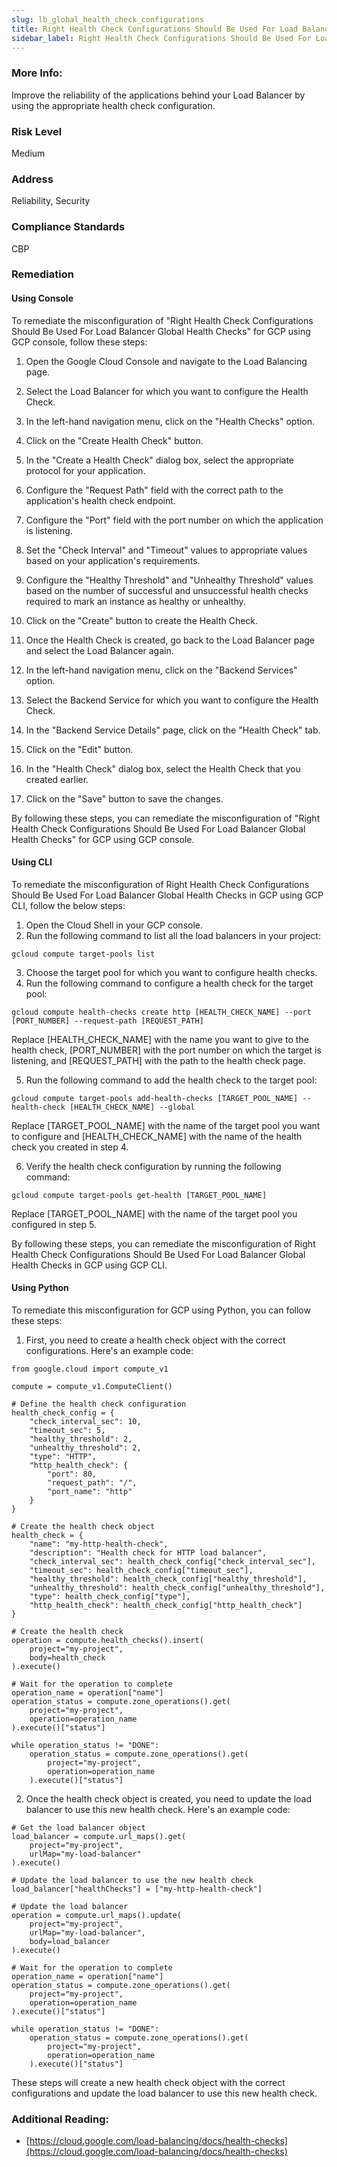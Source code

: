 ```yaml
---
slug: lb_global_health_check_configurations
title: Right Health Check Configurations Should Be Used For Load Balancer Global Health Checks
sidebar_label: Right Health Check Configurations Should Be Used For Load Balancer Global Health Checks
---
```


### More Info:

Improve the reliability of the applications behind your Load Balancer by using the appropriate health check configuration.

### Risk Level

Medium

### Address

Reliability, Security

### Compliance Standards

CBP

### Remediation

#### Using Console

To remediate the misconfiguration of "Right Health Check Configurations Should Be Used For Load Balancer Global Health Checks" for GCP using GCP console, follow these steps:

1. Open the Google Cloud Console and navigate to the Load Balancing page.

2. Select the Load Balancer for which you want to configure the Health Check.

3. In the left-hand navigation menu, click on the "Health Checks" option.

4. Click on the "Create Health Check" button.

5. In the "Create a Health Check" dialog box, select the appropriate protocol for your application.

6. Configure the "Request Path" field with the correct path to the application's health check endpoint.

7. Configure the "Port" field with the port number on which the application is listening.

8. Set the "Check Interval" and "Timeout" values to appropriate values based on your application's requirements.

9. Configure the "Healthy Threshold" and "Unhealthy Threshold" values based on the number of successful and unsuccessful health checks required to mark an instance as healthy or unhealthy.

10. Click on the "Create" button to create the Health Check.

11. Once the Health Check is created, go back to the Load Balancer page and select the Load Balancer again.

12. In the left-hand navigation menu, click on the "Backend Services" option.

13. Select the Backend Service for which you want to configure the Health Check.

14. In the "Backend Service Details" page, click on the "Health Check" tab.

15. Click on the "Edit" button.

16. In the "Health Check" dialog box, select the Health Check that you created earlier.

17. Click on the "Save" button to save the changes.

By following these steps, you can remediate the misconfiguration of "Right Health Check Configurations Should Be Used For Load Balancer Global Health Checks" for GCP using GCP console.

#### Using CLI

To remediate the misconfiguration of Right Health Check Configurations Should Be Used For Load Balancer Global Health Checks in GCP using GCP CLI, follow the below steps:

1. Open the Cloud Shell in your GCP console.
2. Run the following command to list all the load balancers in your project:

```
gcloud compute target-pools list
```

3. Choose the target pool for which you want to configure health checks.
4. Run the following command to configure a health check for the target pool:

```
gcloud compute health-checks create http [HEALTH_CHECK_NAME] --port [PORT_NUMBER] --request-path [REQUEST_PATH]
```

Replace [HEALTH_CHECK_NAME] with the name you want to give to the health check, [PORT_NUMBER] with the port number on which the target is listening, and [REQUEST_PATH] with the path to the health check page.

5. Run the following command to add the health check to the target pool:

```
gcloud compute target-pools add-health-checks [TARGET_POOL_NAME] --health-check [HEALTH_CHECK_NAME] --global
```

Replace [TARGET_POOL_NAME] with the name of the target pool you want to configure and [HEALTH_CHECK_NAME] with the name of the health check you created in step 4.

6. Verify the health check configuration by running the following command:

```
gcloud compute target-pools get-health [TARGET_POOL_NAME]
```

Replace [TARGET_POOL_NAME] with the name of the target pool you configured in step 5.

By following these steps, you can remediate the misconfiguration of Right Health Check Configurations Should Be Used For Load Balancer Global Health Checks in GCP using GCP CLI.

#### Using Python

To remediate this misconfiguration for GCP using Python, you can follow these steps:

1. First, you need to create a health check object with the correct configurations. Here's an example code:

```
from google.cloud import compute_v1

compute = compute_v1.ComputeClient()

# Define the health check configuration
health_check_config = {
    "check_interval_sec": 10,
    "timeout_sec": 5,
    "healthy_threshold": 2,
    "unhealthy_threshold": 2,
    "type": "HTTP",
    "http_health_check": {
        "port": 80,
        "request_path": "/",
        "port_name": "http"
    }
}

# Create the health check object
health_check = {
    "name": "my-http-health-check",
    "description": "Health check for HTTP load balancer",
    "check_interval_sec": health_check_config["check_interval_sec"],
    "timeout_sec": health_check_config["timeout_sec"],
    "healthy_threshold": health_check_config["healthy_threshold"],
    "unhealthy_threshold": health_check_config["unhealthy_threshold"],
    "type": health_check_config["type"],
    "http_health_check": health_check_config["http_health_check"]
}

# Create the health check
operation = compute.health_checks().insert(
    project="my-project",
    body=health_check
).execute()

# Wait for the operation to complete
operation_name = operation["name"]
operation_status = compute.zone_operations().get(
    project="my-project",
    operation=operation_name
).execute()["status"]

while operation_status != "DONE":
    operation_status = compute.zone_operations().get(
        project="my-project",
        operation=operation_name
    ).execute()["status"]
```

2. Once the health check object is created, you need to update the load balancer to use this new health check. Here's an example code:

```
# Get the load balancer object
load_balancer = compute.url_maps().get(
    project="my-project",
    urlMap="my-load-balancer"
).execute()

# Update the load balancer to use the new health check
load_balancer["healthChecks"] = ["my-http-health-check"]

# Update the load balancer
operation = compute.url_maps().update(
    project="my-project",
    urlMap="my-load-balancer",
    body=load_balancer
).execute()

# Wait for the operation to complete
operation_name = operation["name"]
operation_status = compute.zone_operations().get(
    project="my-project",
    operation=operation_name
).execute()["status"]

while operation_status != "DONE":
    operation_status = compute.zone_operations().get(
        project="my-project",
        operation=operation_name
    ).execute()["status"]
```

These steps will create a new health check object with the correct configurations and update the load balancer to use this new health check.


### Additional Reading:

- [https://cloud.google.com/load-balancing/docs/health-checks](https://cloud.google.com/load-balancing/docs/health-checks) 

